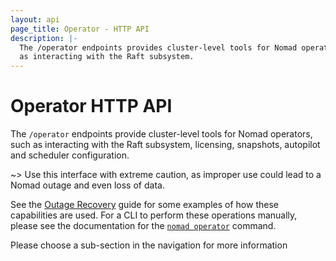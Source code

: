 ```yaml
---
layout: api
page_title: Operator - HTTP API
description: |-
  The /operator endpoints provides cluster-level tools for Nomad operators, such
  as interacting with the Raft subsystem.
---
```


# Operator HTTP API

The `/operator` endpoints provide cluster-level tools for Nomad operators, such
as interacting with the Raft subsystem, licensing, snapshots, autopilot and scheduler configuration.

~> Use this interface with extreme caution, as improper use could lead to a
Nomad outage and even loss of data.

See the [Outage Recovery](/nomad/docs/manage/outage-recovery) guide for some examples of how
these capabilities are used. For a CLI to perform these operations manually,
please see the documentation for the
[`nomad operator`](/nomad/commands/operator) command.

Please choose a sub-section in the navigation for more information

